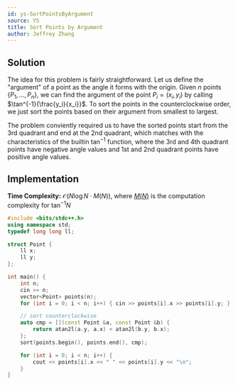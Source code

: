 ```yaml
---
id: ys-SortPointsByArgument
source: YS
title: Sort Points by Argument
author: Jeffrey Zhang
---
```


## Solution

The idea for this problem is fairly straightforward. Let us define the "argument" of a point as the angle it forms with the origin. Given $n$ points $\{P_1,...,P_n\}$, we can find the argument of the point $P_i = (x_i,y_i)$ by calling $\tan^{-1}{\frac{y_i}{x_i}}$. To sort the points in the counterclockwise order, we just sort the points based on their argument from smallest to largest.

The problem conviently required us to have the sorted points start from the 3rd quadrant and end at the 2nd quadrant, which matches with the characteristics of the builtin $\tan^{-1}$ function, where the 3rd and 4th quadrant points have negative angle values and 1st and 2nd quadrant points have positive angle values.

## Implementation
**Time Complexity:** $\mathcal{O}(N \log N \cdot M(N))$, where [$M(N)$](https://en.wikipedia.org/wiki/Computational_complexity_of_mathematical_operations) is the computation complexity for $\tan^{-1}{N}$

<LanguageSection>
<CPPSection>

```cpp
#include <bits/stdc++.h>
using namespace std;
typedef long long ll;

struct Point {
	ll x;
	ll y;
};

int main() {
	int n;
	cin >> n;
	vector<Point> points(n);
	for (int i = 0; i < n; i++) { cin >> points[i].x >> points[i].y; }

	// sort counterclockwise
	auto cmp = [](const Point &a, const Point &b) {
		return atan2l(a.y, a.x) < atan2l(b.y, b.x);
	};
	sort(points.begin(), points.end(), cmp);

	for (int i = 0; i < n; i++) {
		cout << points[i].x << " " << points[i].y << "\n";
	}
}
```

</CPPSection>
</LanguageSection>
